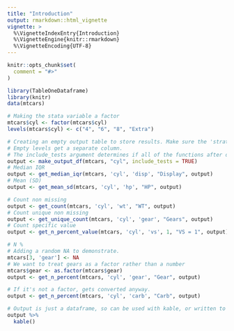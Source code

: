 ```yaml
---
title: "Introduction"
output: rmarkdown::html_vignette
vignette: >
  %\VignetteIndexEntry{Introduction}
  %\VignetteEngine{knitr::rmarkdown}
  %\VignetteEncoding{UTF-8}
---
```


```r
knitr::opts_chunk$set(
  comment = "#>"
)
```

```r
library(TableOneDataframe)
library(knitr)
data(mtcars)
```


```r
# Making the stata variable a factor
mtcars$cyl <- factor(mtcars$cyl)
levels(mtcars$cyl) <- c("4", "6", "8", "Extra")
```

```r
# Creating an empty output table to store results. Make sure the 'strata' variable is a factor.
# Empty levels get a separate column.
# The include_tests argument determines if all of the functions after do p-value testing.
output <- make_output_df(mtcars, "cyl", include_tests = TRUE)
# Median IQR
output <- get_median_iqr(mtcars, 'cyl', 'disp', "Display", output)
# Mean (SD)
output <- get_mean_sd(mtcars, 'cyl', 'hp', "HP", output)

# Count non missing
output <- get_count(mtcars, 'cyl', 'wt', "WT", output)
# Count unique non missing
output <- get_unique_count(mtcars, 'cyl', 'gear', "Gears", output)
# Count specific value
output <- get_n_percent_value(mtcars, 'cyl', 'vs', 1, "VS = 1", output)

# N %
# Adding a random NA to demonstrate. 
mtcars[3, 'gear'] <- NA
# We want to treat gears as a factor rather than a number
mtcars$gear <- as.factor(mtcars$gear)
output <- get_n_percent(mtcars, 'cyl', 'gear', "Gear", output)

# If it's not a factor, gets converted anyway.
output <- get_n_percent(mtcars, 'cyl', 'carb', "Carb", output)

# Output is just a dataframe, so can be used with kable, or written to excel/csv.
output %>% 
  kable()
```
